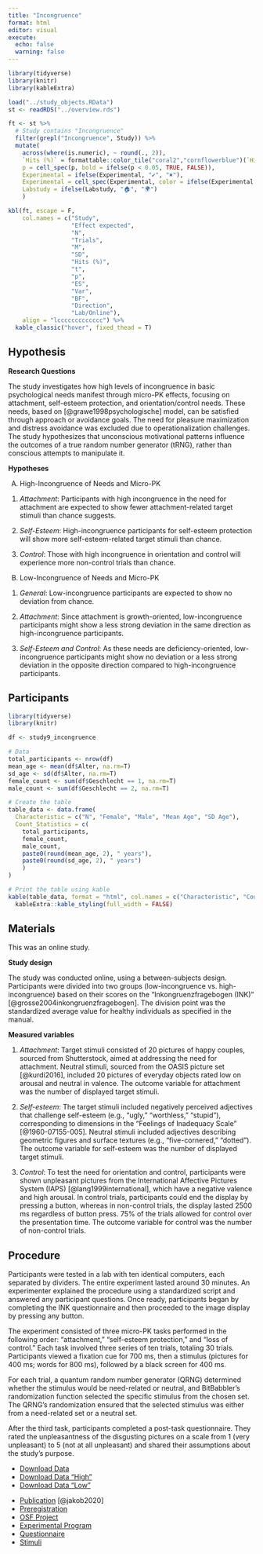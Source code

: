 ```yaml
---
title: "Incongruence"
format: html
editor: visual
execute: 
  echo: false
  warning: false
---
```


```r
library(tidyverse)
library(knitr)
library(kableExtra)

load("../study_objects.RData")
st <- readRDS("../overview.rds")

ft <- st %>%
  # Study contains "Incongruence"
  filter(grepl("Incongruence", Study)) %>%
  mutate(
    across(where(is.numeric), ~ round(., 2)),
    `Hits (%)` = formattable::color_tile("coral2","cornflowerblue")(`Hits (%)`),
    p = cell_spec(p, bold = ifelse(p < 0.05, TRUE, FALSE)),
    Experimental = ifelse(Experimental, "✔", "✖"),
    Experimental = cell_spec(Experimental, color = ifelse(Experimental == "✔", "darkgreen", "red")),
    Labstudy = ifelse(Labstudy, "🏠", "🌍")
    )

kbl(ft, escape = F,
    col.names = c("Study",
                  "Effect expected",
                  "N",
                  "Trials",
                  "M",
                  "SD",
                  "Hits (%)",
                  "t",
                  "p",
                  "ES",
                  "Var",
                  "BF",
                  "Direction",
                  "Lab/Online"),
    align = "lccccccccccccc") %>%
  kable_classic("hover", fixed_thead = T)
```

## Hypothesis

**Research Questions**

The study investigates how high levels of incongruence in basic psychological needs manifest through micro-PK effects, focusing on attachment, self-esteem protection, and orientation/control needs. These needs, based on [@grawe1998psychologische] model, can be satisfied through approach or avoidance goals. The need for pleasure maximization and distress avoidance was excluded due to operationalization challenges. The study hypothesizes that unconscious motivational patterns influence the outcomes of a true random number generator (tRNG), rather than conscious attempts to manipulate it.

**Hypotheses**

A)  High-Incongruence of Needs and Micro-PK

<!-- -->

1.  *Attachment*: Participants with high incongruence in the need for attachment are expected to show fewer attachment-related target stimuli than chance suggests.

2.  *Self-Esteem*: High-incongruence participants for self-esteem protection will show more self-esteem-related target stimuli than chance.

3.  *Control*: Those with high incongruence in orientation and control will experience more non-control trials than chance.

<!-- -->

B)  Low-Incongruence of Needs and Micro-PK

<!-- -->

1.  *General*: Low-incongruence participants are expected to show no deviation from chance.

2.  *Attachment*: Since attachment is growth-oriented, low-incongruence participants might show a less strong deviation in the same direction as high-incongruence participants.

3.  *Self-Esteem and Control*: As these needs are deficiency-oriented, low-incongruence participants might show no deviation or a less strong deviation in the opposite direction compared to high-incongruence participants.

<!-- -->

## Participants

```r
library(tidyverse)
library(knitr)

df <- study9_incongruence

# Data
total_participants <- nrow(df)
mean_age <- mean(df$Alter, na.rm=T)
sd_age <- sd(df$Alter, na.rm=T)
female_count <- sum(df$Geschlecht == 1, na.rm=T)
male_count <- sum(df$Geschlecht == 2, na.rm=T)

# Create the table
table_data <- data.frame(
  Characteristic = c("N", "Female", "Male", "Mean Age", "SD Age"),
  Count_Statistics = c(
    total_participants,
    female_count,
    male_count,
    paste0(round(mean_age, 2), " years"),
    paste0(round(sd_age, 2), " years")
    )
)

# Print the table using kable
kable(table_data, format = "html", col.names = c("Characteristic", "Count/Statistic")) %>%
  kableExtra::kable_styling(full_width = FALSE)

```

## Materials

This was an online study.

**Study design**

The study was conducted online, using a between-subjects design. Participants were divided into two groups (low-incongruence vs. high-incongruence) based on their scores on the "Inkongruenzfragebogen (INK)" [@grosse2004inkongruenzfragebogen]. The division point was the standardized average value for healthy individuals as specified in the manual.

**Measured variables**

1)  *Attachment*: Target stimuli consisted of 20 pictures of happy couples, sourced from Shutterstock, aimed at addressing the need for attachment. Neutral stimuli, sourced from the OASIS picture set [@kurdi2016], included 20 pictures of everyday objects rated low on arousal and neutral in valence. The outcome variable for attachment was the number of displayed target stimuli.

2)  *Self-esteem*: The target stimuli included negatively perceived adjectives that challenge self-esteem (e.g., "ugly," "worthless," "stupid"), corresponding to dimensions in the "Feelings of Inadequacy Scale" [@1960-07155-005]. Neutral stimuli included adjectives describing geometric figures and surface textures (e.g., "five-cornered," "dotted"). The outcome variable for self-esteem was the number of displayed target stimuli.

3)  *Control*: To test the need for orientation and control, participants were shown unpleasant pictures from the International Affective Pictures System (IAPS) [@lang1999international], which have a negative valence and high arousal. In control trials, participants could end the display by pressing a button, whereas in non-control trials, the display lasted 2500 ms regardless of button press. 75% of the trials allowed for control over the presentation time. The outcome variable for control was the number of non-control trials.

## Procedure

Participants were tested in a lab with ten identical computers, each separated by dividers. The entire experiment lasted around 30 minutes. An experimenter explained the procedure using a standardized script and answered any participant questions. Once ready, participants began by completing the INK questionnaire and then proceeded to the image display by pressing any button.

The experiment consisted of three micro-PK tasks performed in the following order: "attachment," "self-esteem protection," and "loss of control." Each task involved three series of ten trials, totaling 30 trials. Participants viewed a fixation cue for 700 ms, then a stimulus (pictures for 400 ms; words for 800 ms), followed by a black screen for 400 ms.

For each trial, a quantum random number generator (QRNG) determined whether the stimulus would be need-related or neutral, and BitBabbler’s randomization function selected the specific stimulus from the chosen set. The QRNG’s randomization ensured that the selected stimulus was either from a need-related set or a neutral set.

After the third task, participants completed a post-task questionnaire. They rated the unpleasantness of the disgusting pictures on a scale from 1 (very unpleasant) to 5 (not at all unpleasant) and shared their assumptions about the study's purpose.

::: {.callout-tip title="Data" collapse="false"}
-   [Download Data](../data/incongruence/incongruence.csv)
-   [Download Data "High"](../data/incongruence/incongruence_high.csv)
-   [Download Data "Low"](../data/incongruence/incongruence_low.csv)
:::

::: {.callout-note title="Resources" collapse="false"}
-   [Publication](https://www.parapsychologypress.org/jparticle/jp-84-2-227-253) [@jakob2020]
-   [Preregistration](https://osf.io/xm4wf)
-   [OSF Project](https://osf.io/gnryu/)
-   [Experimental Program](../data/incongruence/ink.html)
-   [Questionnaire](../data/incongruence/variables_bink_2017-05-23_15-57.csv)
-   [Stimuli](../data/incongruence/INK.zip)
:::

